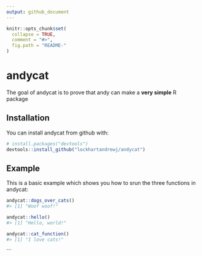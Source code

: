 ```yaml
---
output: github_document
---
```


<!-- README.md is generated from README.Rmd. Please edit that file -->

```r
knitr::opts_chunk$set(
  collapse = TRUE,
  comment = "#>",
  fig.path = "README-"
)
```

# andycat

The goal of andycat is to prove that andy can make a **very simple** R package

## Installation

You can install andycat from github with:

```r
# install.packages("devtools")
devtools::install_github("lockhartandrewj/andycat")
```

## Example

This is a basic example which shows you how to srun the three functions in andycat:

```r
andycat::dogs_over_cats()
#> [1] "Woof woof!"

andycat::hello()
#> [1] "Hello, world!"

andycat::cat_function()
#> [1] "I love cats!"

```
```

